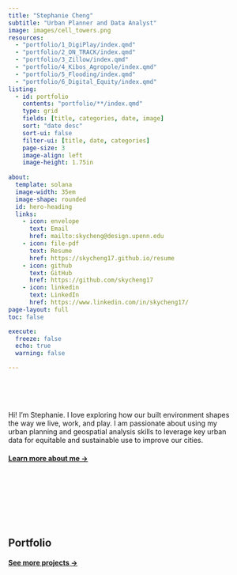 ```yaml
---
title: "Stephanie Cheng"
subtitle: "Urban Planner and Data Analyst"
image: images/cell_towers.png
resources: 
  - "portfolio/1_DigiPlay/index.qmd"
  - "portfolio/2_ON_TRACK/index.qmd"
  - "portfolio/3_Zillow/index.qmd"
  - "portfolio/4_Kibos_Agropole/index.qmd"
  - "portfolio/5_Flooding/index.qmd"
  - "portfolio/6_Digital_Equity/index.qmd"
listing:
  - id: portfolio
    contents: "portfolio/**/index.qmd"
    type: grid
    fields: [title, categories, date, image]
    sort: "date desc"
    sort-ui: false
    filter-ui: [title, date, categories]
    page-size: 3
    image-align: left
    image-height: 1.75in
    
about:
  template: solana
  image-width: 35em
  image-shape: rounded
  id: hero-heading
  links:
    - icon: envelope
      text: Email
      href: mailto:skycheng@design.upenn.edu
    - icon: file-pdf
      text: Resume
      href: https://skycheng17.github.io/resume
    - icon: github
      text: GitHub
      href: https://github.com/skycheng17
    - icon: linkedin
      text: LinkedIn
      href: https://www.linkedin.com/in/skycheng17/  
page-layout: full
toc: false

execute: 
  freeze: false
  echo: true
  warning: false

---
```


<br><br>


::: {#hero-heading}
<br>
Hi! I'm Stephanie. I love exploring how our built environment shapes <br>
the way we live, work, and play. I am passionate about using my <br>
urban planning and geospatial analysis skills to leverage key urban <br>
data for equitable and sustainable use to improve our cities.

#### [Learn more about me &rarr;](/about)

:::

<br><br>
<br><br>
<br><br>


## Portfolio

::: {#portfolio}
:::

#### [See more projects &rarr;](/portfolio/portfolio.html)